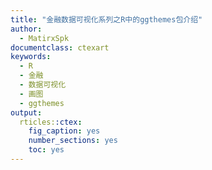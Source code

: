 ```yaml
---
title: "金融数据可视化系列之R中的ggthemes包介绍"
author:
  - MatirxSpk
documentclass: ctexart
keywords:
  - R 
  - 金融
  - 数据可视化
  - 画图
  - ggthemes
output:
  rticles::ctex:
    fig_caption: yes
    number_sections: yes
    toc: yes
---
```


